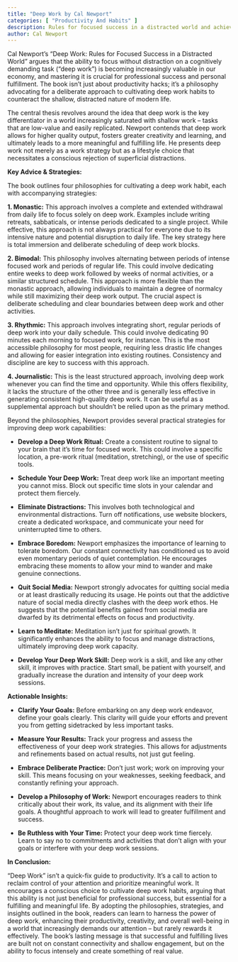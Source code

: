 ```yaml
---
title: "Deep Work by Cal Newport"
categories: [ "Productivity And Habits" ]
description: Rules for focused success in a distracted world and achieving peak productivity
author: Cal Newport
---
```

Cal Newport's "Deep Work: Rules for Focused Success in a Distracted World" argues that the ability to focus without distraction on a cognitively demanding task ("deep work") is becoming increasingly valuable in our economy, and mastering it is crucial for professional success and personal fulfillment.  The book isn't just about productivity hacks; it's a philosophy advocating for a deliberate approach to cultivating deep work habits to counteract the shallow, distracted nature of modern life.

The central thesis revolves around the idea that deep work is the key differentiator in a world increasingly saturated with shallow work – tasks that are low-value and easily replicated.  Newport contends that deep work allows for higher quality output, fosters greater creativity and learning, and ultimately leads to a more meaningful and fulfilling life.  He presents deep work not merely as a work strategy but as a lifestyle choice that necessitates a conscious rejection of superficial distractions.

**Key Advice & Strategies:**

The book outlines four philosophies for cultivating a deep work habit, each with accompanying strategies:

**1. Monastic:** This approach involves a complete and extended withdrawal from daily life to focus solely on deep work.  Examples include writing retreats, sabbaticals, or intense periods dedicated to a single project.  While effective, this approach is not always practical for everyone due to its intensive nature and potential disruption to daily life.  The key strategy here is total immersion and deliberate scheduling of deep work blocks.

**2. Bimodal:** This philosophy involves alternating between periods of intense focused work and periods of regular life.  This could involve dedicating entire weeks to deep work followed by weeks of normal activities, or a similar structured schedule.  This approach is more flexible than the monastic approach, allowing individuals to maintain a degree of normalcy while still maximizing their deep work output.  The crucial aspect is deliberate scheduling and clear boundaries between deep work and other activities.

**3. Rhythmic:** This approach involves integrating short, regular periods of deep work into your daily schedule.  This could involve dedicating 90 minutes each morning to focused work, for instance.  This is the most accessible philosophy for most people, requiring less drastic life changes and allowing for easier integration into existing routines.  Consistency and discipline are key to success with this approach.

**4. Journalistic:** This is the least structured approach, involving deep work whenever you can find the time and opportunity.  While this offers flexibility, it lacks the structure of the other three and is generally less effective in generating consistent high-quality deep work.  It can be useful as a supplemental approach but shouldn't be relied upon as the primary method.

Beyond the philosophies, Newport provides several practical strategies for improving deep work capabilities:

* **Develop a Deep Work Ritual:** Create a consistent routine to signal to your brain that it’s time for focused work.  This could involve a specific location, a pre-work ritual (meditation, stretching), or the use of specific tools.

* **Schedule Your Deep Work:** Treat deep work like an important meeting you cannot miss.  Block out specific time slots in your calendar and protect them fiercely.

* **Eliminate Distractions:** This involves both technological and environmental distractions.  Turn off notifications, use website blockers, create a dedicated workspace, and communicate your need for uninterrupted time to others.

* **Embrace Boredom:**  Newport emphasizes the importance of learning to tolerate boredom.  Our constant connectivity has conditioned us to avoid even momentary periods of quiet contemplation.  He encourages embracing these moments to allow your mind to wander and make genuine connections.

* **Quit Social Media:**  Newport strongly advocates for quitting social media or at least drastically reducing its usage.  He points out that the addictive nature of social media directly clashes with the deep work ethos.  He suggests that the potential benefits gained from social media are dwarfed by its detrimental effects on focus and productivity.

* **Learn to Meditate:** Meditation isn't just for spiritual growth.  It significantly enhances the ability to focus and manage distractions, ultimately improving deep work capacity.

* **Develop Your Deep Work Skill:** Deep work is a skill, and like any other skill, it improves with practice.  Start small, be patient with yourself, and gradually increase the duration and intensity of your deep work sessions.


**Actionable Insights:**

* **Clarify Your Goals:**  Before embarking on any deep work endeavor, define your goals clearly.  This clarity will guide your efforts and prevent you from getting sidetracked by less important tasks.

* **Measure Your Results:**  Track your progress and assess the effectiveness of your deep work strategies.  This allows for adjustments and refinements based on actual results, not just gut feeling.

* **Embrace Deliberate Practice:**  Don't just work; work on improving your skill.  This means focusing on your weaknesses, seeking feedback, and constantly refining your approach.

* **Develop a Philosophy of Work:**  Newport encourages readers to think critically about their work, its value, and its alignment with their life goals.  A thoughtful approach to work will lead to greater fulfillment and success.

* **Be Ruthless with Your Time:** Protect your deep work time fiercely.  Learn to say no to commitments and activities that don't align with your goals or interfere with your deep work sessions.

**In Conclusion:**

"Deep Work" isn't a quick-fix guide to productivity.  It's a call to action to reclaim control of your attention and prioritize meaningful work.  It encourages a conscious choice to cultivate deep work habits, arguing that this ability is not just beneficial for professional success, but essential for a fulfilling and meaningful life. By adopting the philosophies, strategies, and insights outlined in the book, readers can learn to harness the power of deep work, enhancing their productivity, creativity, and overall well-being in a world that increasingly demands our attention – but rarely rewards it effectively.  The book's lasting message is that successful and fulfilling lives are built not on constant connectivity and shallow engagement, but on the ability to focus intensely and create something of real value.

